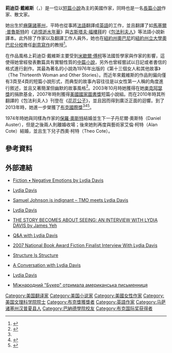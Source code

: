 {{Infobox writer 
| 姓名 = 莉迪亞·戴維斯
| 圖像 = Lydia DavisSt. PetersPictureUGAChapel.jpg
| 圖像大小 = 300px
| 圖像說明 = 莉迪亞·戴維斯於教堂中，攝於2006年5月16日。
| 原文名稱 = 
| 日文假名 = 
| 羅馬拼音 = 
| 字 = 
| 號 = 
| 原名 = Lydia Davis
| 筆名 = 
| 出生 = {{birth date and age|1947|7|15}}
| 出生地點 = 美國[[麻薩諸塞州|麻薩諸塞州]][[北安普敦_(麻薩諸塞州)|北安普敦]]
| 逝世 = 
| 逝世地點 = 
| 居處 = 
| 職業 = 作家
| 國籍 = 美國人
| 種族 = 
| 公民權 = 
| 教育程度 = [[巴納德學院|巴納德學院]]
| 母校 = 
| 創作時期 = 1976年至今
| 體裁 = 
| 主題 = 
| 文學運動 = 
| 代表作 = 
| 父母 =
| 配偶 = 
| 伴侶 = 
| 子女 = 
| 親屬 = 
| 受影響於 = [[薩繆爾·貝克特|薩繆爾·貝克特]]、[[法蘭茲·卡夫卡|法蘭茲·卡夫卡]]、[[米歇爾·布托爾|米歇爾·布托爾]]、[[馬塞爾·普魯斯特|馬塞爾·普魯斯特]]、[[詹姆斯·喬伊斯|詹姆斯·喬伊斯]]、[[弗拉基米爾·納博可夫|弗拉基米爾·納博可夫]]、[[古斯塔夫·福樓拜|古斯塔夫·福樓拜]]、[[赫爾曼·梅爾維爾|赫爾曼·梅爾維爾]]、{{Link-en|詹姆斯·艾吉|James Agee}}、[[約翰·多斯·帕索斯|約翰·多斯·帕索斯]]、[[索爾·貝婁|索爾·貝婁]]、{{Link-en|查尔斯·瑞兹尼可夫|Charles Reznikoff}}、{{Link-en|格拉斯·佩利|Grace Paley}}、{{Link-en|羅素·艾德森|Russell Edson}}<ref>{{Cite web |url= http://www.believermag.com/issues/200801/?read=interview_davis |title= Lydia Davis |author= Sarah Manguso |date= 2008年1月 |publisher= 《{{Link-en|狂熱分子|The Believer (magazine)}}》 |language= en |accessdate= 2013年5月28日 |quote=  |archive-date= 2013年6月30日 |archive-url= https://web.archive.org/web/20130630134616/http://www.believermag.com/issues/200801/?read=interview_davis |dead-url= yes }}</ref>
| 施影響於 = [[強納森·法蘭森|強納森·法蘭森]]<ref name = "英國廣播公司">{{Cite web |url= http://www.bbc.co.uk/news/entertainment-arts-22625777 |title= Man Booker International prize goes to Lydia Davis |author= Sarah Manguso |date= 2013年5月22日 |publisher= [[英國廣播公司|英國廣播公司]] |language= en |accessdate= 2013年5月28日 |quote=  |archive-date= 2013年8月27日 |archive-url= https://www.webcitation.org/6JCAKFsqW?url=http://www.bbc.co.uk/news/entertainment-arts-22625777 |dead-url= no }}</ref>、[[大衛·福斯特·華萊士|大衛·福斯特·華萊士]]<ref name = "英國廣播公司"/>、{{Link-en|大衛·艾格斯|Dave Eggers}}、[[林韜|林韜]]<ref name = "英國廣播公司"/><ref>{{Cite web |url= http://therumpus.net/2010/08/tao-lin-asks-and-answers-four-questions/ |title= Tao Lin Asks, and Answers, Four Questions |author= [[林韜|林韜]] |date= 2010年8月8日 |publisher= The Rumpus |language= en |accessdate= 2013年5月28日 |quote=  |archive-date= 2013年6月30日 |archive-url= https://web.archive.org/web/20130630205646/http://therumpus.net/2010/08/tao-lin-asks-and-answers-four-questions/ |dead-url= no }}</ref>
| 獎項 = 
| 簽名 =  
| 官方網站 = 
}}

'''莉迪亞·戴維斯'''（{{Lang-en|Lydia Davis}}，{{bd|1947年|7月15日|catIdx=D}}）是一位以[[短篇小說|短篇小說]]為主的美國作家，同時也是一名[[長篇小說|長篇小說]]作家、散文家。

她出生於[[麻薩諸塞州|麻薩諸塞州]]，平時也從事將[[法語|法語]]翻譯成[[英語|英語]]的工作，並且翻譯了如[[馬塞爾·普魯斯特|馬塞爾·普魯斯特]]的《[[追憶逝水年華|追憶逝水年華]]》與[[古斯塔夫·福樓拜|古斯塔夫·福樓拜]]的《[[包法利夫人|包法利夫人]]》等法語小說新譯本。此外除了作家以及翻譯工作人員外，她也在[[紐約州|紐約州]][[奧巴尼|奧巴尼]]的[[紐約州立大學奧巴尼分校|紐約州立大學奧巴尼分校]]擔任[[創意寫作|創意寫作]]的教授<ref>{{Cite web |url= http://www.editionsphebus.fr/fiche-auteur2580 |title= Lydia Davis |author= Lydia Davis |date=  |publisher= Phébus |language=  |accessdate= 2013年5月28日 |quote=  |archive-date= 2012年9月5日 |archive-url= https://web.archive.org/web/20120905064443/http://www.editionsphebus.fr/fiche-auteur2580 |dead-url= no }}{{fr}}</ref>。

在作品風格上莉迪亞·戴維斯主要受到[[米歇爾·傅柯|米歇爾·傅柯]]等法國哲學家與作家的影響，這使得她曾經發表數篇具有實驗性質的[[中篇小說|中篇小說]]，另外也曾經嘗試以日記或者書信的格式進行創作。其最為著名的小說為1976年出版的《第十三個女人和其他故事》（The Thirteenth Woman and Other Stories）。而近年來戴維斯的作品則偏向僅有3頁至4頁的短篇小說形式，而典型的故事內容往往是以女性第一人稱的角度進行敘述，並且又著簡潔但幽默的故事風格<ref>{{Cite web |url= http://aktualne.centrum.cz/kultura/umeni/clanek.phtml?id=780512 |title= Mezinárodní Bookerovu cenu získala Lydia Davisová |author=  |date= 2013年5月22日 |publisher= aktuálně.cz |language=  |accessdate= 2013年5月28日 |quote=  }}{{cs}}</ref>。2003年10月時她獲得在她[[麥克阿瑟獎|麥克阿瑟獎]]的捐款基金，2007年時則獲得[[美國國家圖書獎|美國國家圖書獎]]短篇小說組。而在2010年時其所翻譯的《包法利夫人》刊登在《[[花花公子|花花公子]]》，並且因而得到廣泛正面的迴響。到了2013年時，她進一步榮獲了[[布克國際獎|布克國際獎]]<ref name = "英國廣播公司"/><ref>{{Cite web |url= http://www.themanbookerprize.com/news/lydia-davis-wins-man-booker-international-prize-2013 |title= Lydia Davis wins the Man Booker International Prize 2013 |author=  |date= 2013年5月22日 |publisher= [[布克獎|布克獎]] |language= en |accessdate= 2013年5月28日 |quote=  |deadurl= yes |archiveurl= https://web.archive.org/web/20140826185202/http://www.themanbookerprize.com/news/lydia-davis-wins-man-booker-international-prize-2013 |archivedate= 2014年8月26日 }}</ref><ref>{{Cite web |url= http://www.gazeta.ru/culture/2013/05/23/a_5333473.shtml |title= Краткость — сестра Букера |author= Макс Степанов |date= 2013年5月23日 |publisher= [[Gazeta.ru|Gazeta.ru]] |language=  |accessdate= 2013年5月28日 |quote=  |archive-date= 2013年6月9日 |archive-url= https://web.archive.org/web/20130609062649/http://www.gazeta.ru/culture/2013/05/23/a_5333473.shtml |dead-url= no }}{{fr}}</ref>。

1974年時她與同樣為作家的[[保羅·奧斯特|保羅·奧斯特]]結婚並生下一子丹尼爾·奧斯特（Daniel Auster），但是之後兩人則離婚收場；後來她則再度與藝術家艾倫·柯特（Alan Cote）結婚，並且生下兒子西奧·柯特（Theo Cote）。

== 參考資料 ==
{{Reflist}}

== 外部連結 ==
* {{en}} [https://archive.is/20130411230123/http://thecoffinfactory.com/fiction-negative-emotions-by-lydia-davis/ Fiction • Negative Emotions by Lydia Davis]
* {{en}} [http://www.believermag.com/issues/200801/?read=interview_davis Lydia Davis] {{Wayback|url=http://www.believermag.com/issues/200801/?read=interview_davis |date=20130630134616 }}
* {{en}} [http://www.threemonkeysonline.com/samuel-johnson-is-indignant-tmo-meets-lydia-davis/ Samuel Johnson is indignant – TMO meets Lydia Davis] {{Wayback|url=http://www.threemonkeysonline.com/samuel-johnson-is-indignant-tmo-meets-lydia-davis/ |date=20130613023440 }}
* {{en}} [http://bombsite.com/issues/60/articles/2086 Lydia Davis] {{Wayback|url=http://bombsite.com/issues/60/articles/2086 |date=20110209115019 }}
* {{en}} [http://thegiganticmag.com/magazine/articleDetail.php?p=articleDetail&id=159 THE STORY BECOMES ABOUT SEEING: AN INTERVIEW WITH LYDIA DAVIS by James Yeh] {{Wayback|url=http://thegiganticmag.com/magazine/articleDetail.php?p=articleDetail&id=159 |date=20130715060655 }}
* {{en}} [http://www.boston.com/news/globe/ideas/articles/2007/04/29/qa_with_lydia_davis/ Q&A with Lydia Davis] {{Wayback|url=http://www.boston.com/news/globe/ideas/articles/2007/04/29/qa_with_lydia_davis/ |date=20121024041036 }}
* {{en}} [https://web.archive.org/web/20130831134222/http://nationalbook.org/nba2007_f_davis_interv.html 2007 National Book Award Fiction Finalist Interview With Lydia Davis]
* {{en}} [http://www.poetryfoundation.org/article/181391 Structure Is Structure] {{Wayback|url=http://www.poetryfoundation.org/article/181391 |date=20120927051651 }}
* {{en}} [http://www.webdelsol.com/Literary_Dialogues/interview-wds-davis.htm A Conversation with Lydia Davis] {{Wayback|url=http://www.webdelsol.com/Literary_Dialogues/interview-wds-davis.htm |date=20130723231858 }}
* {{en}} [http://writing.upenn.edu/pennsound/x/Davis.php Lydia Davis] {{Wayback|url=http://writing.upenn.edu/pennsound/x/Davis.php |date=20130616065156 }}
* {{uk}} [http://life.pravda.com.ua/culture/2013/05/23/129415/ Міжнародний "Букер" отримала американська письменниця] {{Wayback|url=http://life.pravda.com.ua/culture/2013/05/23/129415/ |date=20130608105704 }}

{{Authority control}}
{{DEFAULTSORT:Davis, Lydia}}
[[Category:美国翻译家|Category:美国翻译家]]
[[Category:美国小说家|Category:美国小说家]]
[[Category:美國女性作家|Category:美國女性作家]]
[[Category:美国文理科学院院士|Category:美国文理科学院院士]]
[[Category:布克獎獲獎者|Category:布克獎獲獎者]]
[[Category:英語作家|Category:英語作家]]
[[Category:马萨诸塞州汉普夏县人|Category:马萨诸塞州汉普夏县人]]
[[Category:巴納德學院校友|Category:巴納德學院校友]]
[[Category:布克国际奖获得者|Category:布克国际奖获得者]]